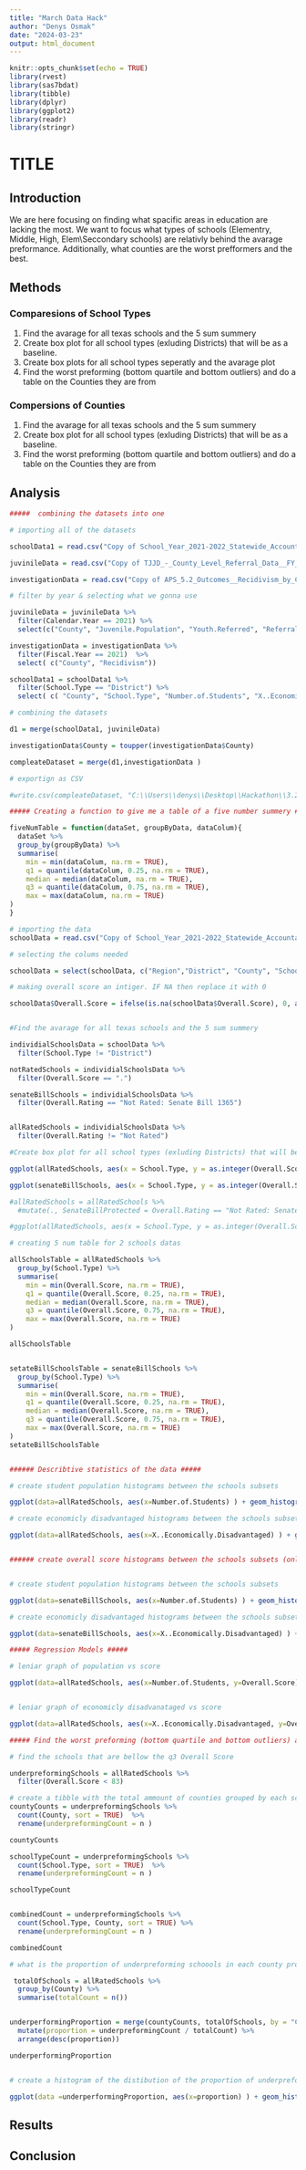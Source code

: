 ```yaml
---
title: "March Data Hack"
author: "Denys Osmak"
date: "2024-03-23"
output: html_document
---
```


```r
knitr::opts_chunk$set(echo = TRUE)
library(rvest)
library(sas7bdat)
library(tibble)
library(dplyr)
library(ggplot2)
library(readr)
library(stringr)
```

# TITLE

## Introduction

We are here focusing on finding what spacific areas in education are lacking the most. We want to focus what types of schools (Elementry, Middle, High, Elem\\Seccondary schools) are relativly behind the avarage preformance. Additionally, what counties are the worst prefformers and the best.

## Methods

### Comparesions of School Types

1.  Find the avarage for all texas schools and the 5 sum summery
2.  Create box plot for all school types (exluding Districts) that will be as a baseline.
3.  Create box plots for all school types seperatly and the avarage plot
4.  Find the worst preforming (bottom quartile and bottom outliers) and do a table on the Counties they are from

### Compersions of Counties

1.  Find the avarage for all texas schools and the 5 sum summery
2.  Create box plot for all school types (exluding Districts) that will be as a baseline.
3.  Find the worst preforming (bottom quartile and bottom outliers) and do a table on the Counties they are from

## Analysis

```r
#####  combining the datasets into one 

# importing all of the datasets 

schoolData1 = read.csv("Copy of School_Year_2021-2022_Statewide_Accountability_Ratings_as_of_February_6__2023_20240305.csv")

juvinileData = read.csv("Copy of TJJD_-_County_Level_Referral_Data__FY_2013-2021_20240305.csv")

investigationData = read.csv("Copy of APS_5.2_Outcomes__Recidivism_by_County_FY2014-2023_20240305.csv")

# filter by year & selecting what we gonna use 

juvinileData = juvinileData %>% 
  filter(Calendar.Year == 2021) %>% 
  select(c("County", "Juvenile.Population", "Youth.Referred", "Referral.Rate.1.000" ))

investigationData = investigationData %>% 
  filter(Fiscal.Year == 2021)  %>% 
  select( c("County", "Recidivism"))

schoolData1 = schoolData1 %>% 
  filter(School.Type == "District") %>% 
  select( c( "County", "School.Type", "Number.of.Students", "X..Economically.Disadvantaged", "Overall.Rating", "Overall.Score" ))

# combining the datasets 

d1 = merge(schoolData1, juvinileData)

investigationData$County = toupper(investigationData$County)

compleateDataset = merge(d1,investigationData )

# exportign as CSV

#write.csv(compleateDataset, "C:\\Users\\denys\\Desktop\\Hackathon\\3.23.24 Datahack\\compleateDataset.csv", row.names=FALSE)

```

```r
##### Creating a function to give me a table of a five number summery #####

fiveNumTable = function(dataSet, groupByData, dataColum){
  dataSet %>% 
  group_by(groupByData) %>% 
  summarise(
    min = min(dataColum, na.rm = TRUE),
    q1 = quantile(dataColum, 0.25, na.rm = TRUE),
    median = median(dataColum, na.rm = TRUE),
    q3 = quantile(dataColum, 0.75, na.rm = TRUE),
    max = max(dataColum, na.rm = TRUE)
)
}


```

```r

# importing the data 
schoolData = read.csv("Copy of School_Year_2021-2022_Statewide_Accountability_Ratings_as_of_February_6__2023_20240305.csv")

# selecting the colums needed

schoolData = select(schoolData, c("Region","District", "County", "School.Type", "Number.of.Students", "X..Economically.Disadvantaged", "Overall.Rating", "Overall.Score" ))

# making overall score an intiger. IF NA then replace it with 0

schoolData$Overall.Score = ifelse(is.na(schoolData$Overall.Score), 0, as.integer(schoolData$Overall.Score))


#Find the avarage for all texas schools and the 5 sum summery 

individialSchoolsData = schoolData %>% 
  filter(School.Type != "District")

notRatedSchools = individialSchoolsData %>% 
  filter(Overall.Score == ".")

senateBillSchools = individialSchoolsData %>% 
  filter(Overall.Rating == "Not Rated: Senate Bill 1365")


allRatedSchools = individialSchoolsData %>% 
  filter(Overall.Rating != "Not Rated")

#Create box plot for all school types (exluding Districts) that will be as a baseline. 

ggplot(allRatedSchools, aes(x = School.Type, y = as.integer(Overall.Score))) + geom_boxplot(col="navy") + labs(title = "All Schools & The School Type Distribution of Overall Score", x="School Type", y="School's Overall Score") + ylim(c(40,100))

ggplot(senateBillSchools, aes(x = School.Type, y = as.integer(Overall.Score))) + geom_boxplot(col="navy") + labs(title = "Senate Bill Protected School Types Distribution of Overall Score", x="School Type", y="School's Overall Score") + ylim(c(40,100))

#allRatedSchools = allRatedSchools %>% 
  #mutate(., SenateBillProtected = Overall.Rating == "Not Rated: Senate Bill 1365")

#ggplot(allRatedSchools, aes(x = School.Type, y = as.integer(Overall.Score))) + geom_boxplot(col="navy") + labs(title = "School Type Comperison", x="School Type", y="School's Overall Score") + ylim(c(40,100)) + facet_wrap(~SenateBillProtected)

# creating 5 num table for 2 schools datas

allSchoolsTable = allRatedSchools %>% 
  group_by(School.Type) %>% 
  summarise(
    min = min(Overall.Score, na.rm = TRUE),
    q1 = quantile(Overall.Score, 0.25, na.rm = TRUE),
    median = median(Overall.Score, na.rm = TRUE),
    q3 = quantile(Overall.Score, 0.75, na.rm = TRUE),
    max = max(Overall.Score, na.rm = TRUE)
)

allSchoolsTable


setateBillSchoolsTable = senateBillSchools %>% 
  group_by(School.Type) %>% 
  summarise(
    min = min(Overall.Score, na.rm = TRUE),
    q1 = quantile(Overall.Score, 0.25, na.rm = TRUE),
    median = median(Overall.Score, na.rm = TRUE),
    q3 = quantile(Overall.Score, 0.75, na.rm = TRUE),
    max = max(Overall.Score, na.rm = TRUE)
)
setateBillSchoolsTable



```

```r
###### Describtive statistics of the data #####

# create student population histograms between the schools subsets 

ggplot(data=allRatedSchools, aes(x=Number.of.Students) ) + geom_histogram(col="navy", fill="red4") + labs( title = "Histogram of the School Populations", x="School Population") + xlim(c(0,2000))

# create economicly disadvantaged histograms between the schools subsets 

ggplot(data=allRatedSchools, aes(x=X..Economically.Disadvantaged) ) + geom_histogram(col="navy", fill="red4") + labs( title = "Histogram of the School Proportion of Economicly Disadvantaged Students", x="Proportion of Economicly Disdvantage Students")


###### create overall score histograms between the schools subsets (only rated and senete bill schools) ######


# create student population histograms between the schools subsets 

ggplot(data=senateBillSchools, aes(x=Number.of.Students) ) + geom_histogram(col="navy", fill="red4") + labs( title = "Histogram of the School Populations", x="School Population") + xlim(c(0,2000))

# create economicly disadvantaged histograms between the schools subsets 

ggplot(data=senateBillSchools, aes(x=X..Economically.Disadvantaged) ) + geom_histogram(col="navy", fill="red4") + labs( title = "Histogram of the School Proportion of Economicly Disadvantaged Students", x="Proportion of Economicly Disdvantage Students")

```

```r
##### Regression Models #####

# leniar graph of population vs score

ggplot(data=allRatedSchools, aes(x=Number.of.Students, y=Overall.Score) ) + geom_point(col="navy", fill="red4") + labs( title = "School Population vs Overall Score", x="School Population") + xlim(c(0,2000))


# leniar graph of economicly disadvanataged vs score 

ggplot(data=allRatedSchools, aes(x=X..Economically.Disadvantaged, y=Overall.Score) ) + geom_point(col="navy", fill="red4") + labs( title = "Economicly Disadvantaged Proporion vs Overall Score", x="Proportion of Economicly Disdvantage Students")


```

```r
##### Find the worst preforming (bottom quartile and bottom outliers) and do a table on the Counties they are from #####

# find the schools that are bellow the q3 Overall Score

underpreformingSchools = allRatedSchools %>% 
  filter(Overall.Score < 83) 

# create a tibble with the total ammount of counties grouped by each school type 
countyCounts = underpreformingSchools %>%
  count(County, sort = TRUE)  %>% 
  rename(underpreformingCount = n )

countyCounts

schoolTypeCount = underpreformingSchools %>%
  count(School.Type, sort = TRUE)  %>% 
  rename(underpreformingCount = n )

schoolTypeCount


combinedCount = underpreformingSchools %>%
  count(School.Type, County, sort = TRUE) %>% 
  rename(underpreformingCount = n )

combinedCount

# what is the proportion of underpreforming schoools in each county proportional to total 

 totalOfSchools = allRatedSchools %>%
  group_by(County) %>%
  summarise(totalCount = n())


underperformingProportion = merge(countyCounts, totalOfSchools, by = "County") %>%
  mutate(proportion = underpreformingCount / totalCount) %>% 
  arrange(desc(proportion))

underperformingProportion


# create a histogram of the distibution of the proportion of underpreforming schools 

ggplot(data =underperformingProportion, aes(x=proportion) ) + geom_histogram(col="navy", fill="red4", bins = 15) + labs( title = "Histogram of the proportion of underperforming schools in all Texas Counties", x="Underpreforming Proportion per County")
```

## Results

## Conclusion

